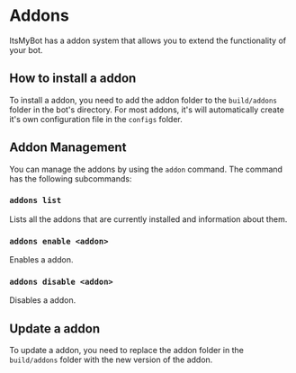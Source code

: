 # Addons

ItsMyBot has a addon system that allows you to extend the functionality of your bot.

## How to install a addon
To install a addon, you need to add the addon folder to the `build/addons` folder in the bot's directory. For most addons, it's will automatically create it's own configuration file in the `configs` folder.

## Addon Management
You can manage the addons by using the `addon` command. The command has the following subcommands:
### `addons list`
Lists all the addons that are currently installed and information about them.

### `addons enable <addon>`
Enables a addon.

### `addons disable <addon>`
Disables a addon.

## Update a addon
To update a addon, you need to replace the addon folder in the `build/addons` folder with the new version of the addon.